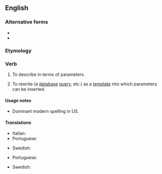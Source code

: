 ==English==

===Alternative forms===
* {{alter|en|parameterise|parametrise||UK}}
* {{alter|en|parametrize||US}}

===Etymology===
{{suffix|en|parameter|ize}}

===Verb===
{{en-verb|parameteriz}}

# {{lb|en|transitive}} To describe in terms of parameters.
# {{lb|en|databases|programming|transitive}} To rewrite (a [[database]] [[query]], etc.) as a [[template]] into which parameters can be inserted.

====Usage notes====
* Dominant modern spelling in US.

====Translations====
{{trans-top|to describe in terms of parameters}}
* Italian: {{t|it|parametrizzare}}
* Portuguese: {{t+|pt|parametrizar}}
{{trans-mid}}
* Swedish: {{t+|sv|parametrisera}}
{{trans-bottom}}

{{trans-top|to write (a database query) as a template into which parameters can be inserted}}
* Portuguese: {{t+|pt|parametrizar}}
{{trans-mid}}
* Swedish: {{t+|sv|parametrisera}}
{{trans-bottom}}